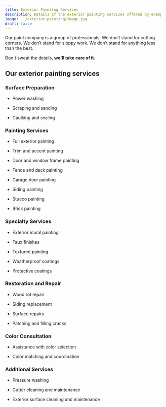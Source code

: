 ```yaml
---
title: Exterior Painting Services
description: Details of the exterior painting services offered by example company
image: ../exterior-painting/image.jpg
draft: false
---
```

Our paint company is a group of professionals. We don’t stand for cutting
corners. We don’t stand for sloppy work. We don’t stand for anything less
than the best.

Don't sweat the details, **we'll take care of it.**

## Our exterior painting services

### Surface Preparation

* Power washing

* Scraping and sanding

* Caulking and sealing

### Painting Services

* Full exterior painting

* Trim and accent painting

* Door and window frame painting

* Fence and deck painting

* Garage door painting

* Siding painting

* Stucco painting

* Brick painting

### Specialty Services

* Exterior mural painting

* Faux finishes

* Textured painting

* Weatherproof coatings

* Protective coatings

### Restoration and Repair

* Wood rot repair

* Siding replacement

* Surface repairs

* Patching and filling cracks

### Color Consultation

* Assistance with color selection

* Color matching and coordination

### Additional Services

* Pressure washing

* Gutter cleaning and maintenance

* Exterior surface cleaning and maintenance
